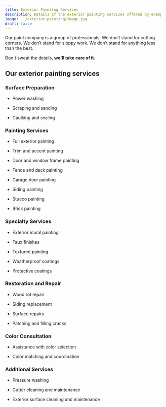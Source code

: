 ```yaml
---
title: Exterior Painting Services
description: Details of the exterior painting services offered by example company
image: ../exterior-painting/image.jpg
draft: false
---
```

Our paint company is a group of professionals. We don’t stand for cutting
corners. We don’t stand for sloppy work. We don’t stand for anything less
than the best.

Don't sweat the details, **we'll take care of it.**

## Our exterior painting services

### Surface Preparation

* Power washing

* Scraping and sanding

* Caulking and sealing

### Painting Services

* Full exterior painting

* Trim and accent painting

* Door and window frame painting

* Fence and deck painting

* Garage door painting

* Siding painting

* Stucco painting

* Brick painting

### Specialty Services

* Exterior mural painting

* Faux finishes

* Textured painting

* Weatherproof coatings

* Protective coatings

### Restoration and Repair

* Wood rot repair

* Siding replacement

* Surface repairs

* Patching and filling cracks

### Color Consultation

* Assistance with color selection

* Color matching and coordination

### Additional Services

* Pressure washing

* Gutter cleaning and maintenance

* Exterior surface cleaning and maintenance
